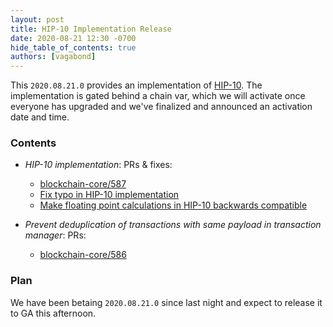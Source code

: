 ```yaml
---
layout: post
title: HIP-10 Implementation Release
date: 2020-08-21 12:30 -0700
hide_table_of_contents: true
authors: [vagabond]
---
```


This `2020.08.21.0` provides an implementation of
[HIP-10](https://github.com/helium/HIP/blob/master/0010-usage-based-data-transfer-rewards.md). The
implementation is gated behind a chain var, which we will activate once everyone has upgraded and
we've finalized and announced an activation date and time.

<!--truncate-->

### Contents

- _HIP-10 implementation_: PRs & fixes:

  - [blockchain-core/587](https://github.com/helium/blockchain-core/pull/587)
  - [Fix typo in HIP-10 implementation](https://github.com/helium/blockchain-core/commit/076dae6d935309997d9ebf4b8fd2d5741f7aca12)
  - [Make floating point calculations in HIP-10 backwards compatible](https://github.com/helium/blockchain-core/commit/ac84f6195b2190e21db2d4b14d017a2082546ba4)

- _Prevent deduplication of transactions with same payload in transaction manager_: PRs:
  - [blockchain-core/586](https://github.com/helium/blockchain-core/pull/586)

### Plan

We have been betaing `2020.08.21.0` since last night and expect to release it to GA this afternoon.
